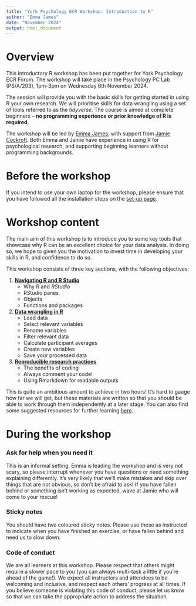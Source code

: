 ```yaml
---
title: "York Psychology ECR Workshop: Introduction to R"
author: "Emma James"
date: "November 2024"
output: html_document
---
```


# Overview

This introductory R workshop has been put together for York Psychology ECR Forum. The workshop will take place in the Psychology PC Lab (PS/A/203), 1pm-3pm on Wednesday 6th November 2024.

The session will provide you with the basic skills for getting started in using R your own research. We will prioritise skills for data wrangling using a set of tools referred to as the *tidyverse*. The course is aimed at complete beginners -- **no programming experience or prior knowledge of R is required.**

The workshop will be led by [Emma James](https://www.york.ac.uk/psychology/staff/academicstaff/james,-emma/), with support from [Jamie Cockroft](https://www.york.ac.uk/psychology/staff/postdocs/cockcroft,-jamie/). Both Emma and Jamie have experience in using R for psychological research, and supporting beginning learners without programming backgrounds.

# Before the workshop

If you intend to use your own laptop for the workshop, please ensure that you have followed all the installation steps on the [set-up page](https://emljames.github.io/introR/setup.html).

# Workshop content

The main aim of this workshop is to introduce you to some key tools that showcase why R can be an excellent choice for your data analysis. In doing so, we hope to given you the motivation to invest time in developing your skills in R, and confidence to do so.

This workshop consists of three key sections, with the following objectives:

1.  [**Navigating R and R Studio**](https://emljames.github.io/introR/navigating_R.html)
    -   Why *R* and *RStudio*
    -   RStudio panes
    -   Objects
    -   Functions and packages
2.  [**Data wrangling in R**](https://emljames.github.io/introR/data_wrangling.html)
    -   Load data
    -   Select relevant variables
    -   Rename variables
    -   Filter relevant data
    -   Calculate participant averages
    -   Create new variables
    -   Save your processed data
3.  [**Reproducible research practices**](https://emljames.github.io/introR/reproducibility.html)
    -   The benefits of coding
    -   Always comment your code!
    -   Using Rmarkdown for readable outputs

This is quite an ambitious amount to achieve in two hours! It's hard to gauge how far we will get, but these materials are written so that you should be able to work through them independently at a later stage. You can also find some suggested resources for further learning [here](https://emljames.github.io/introR/resources.html).

# During the workshop

### Ask for help when you need it

This is an informal setting. Emma is leading the workshop and is very not scary, so please interrupt whenever you have questions or need something explaining differently. It's very likely that we'll make mistakes and skip over things that are not obvious, so don't be afraid to ask! If you have fallen behind or something isn't working as expected, wave at Jamie who will come to your rescue!

### Sticky notes

You should have two coloured sticky notes. Please use these as instructed to indicate when you have finished an exercise, or have fallen behind and need us to slow down.

### Code of conduct

We are all learners at this workshop. Please respect that others might require a slower pace to you (you can always multi-task a little if you're ahead of the game!). We expect all instructors and attendees to be welcoming and inclusive, and respect each others' progress at all times. If you believe someone is violating this code of conduct, please let us know so that we can take the appropriate action to address the situation.
